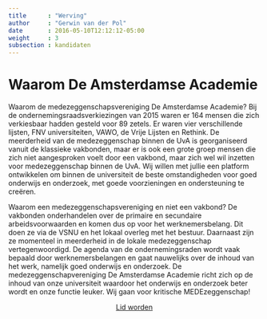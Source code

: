 ```yaml
---
title      : "Werving"
author     : "Gerwin van der Pol"
date       : 2016-05-10T12:12:12-05:00
weight     : 3
subsection : kandidaten
---
```


# Waarom De Amsterdamse Academie

Waarom de medezeggenschapsvereniging De Amsterdamse Academie? Bij de ondernemingsraadsverkiezingen van 2015 waren er 164 mensen die zich verkiesbaar hadden gesteld voor 89 zetels. Er waren vier verschillende lijsten, FNV universiteiten, VAWO, de Vrije Lijsten en Rethink. De meerderheid van de medezeggenschap binnen de UvA is georganiseerd vanuit de klassieke vakbonden, maar er is ook een grote groep mensen die zich niet aangesproken voelt door een vakbond, maar zich wel wil inzetten voor medezeggenschap binnen de UvA. Wij willen met jullie een platform ontwikkelen om binnen de universiteit de beste omstandigheden voor goed onderwijs en onderzoek, met goede voorzieningen en ondersteuning te creëren.

Waarom een medezeggenschapsvereniging en niet een vakbond? De vakbonden onderhandelen over de primaire en secundaire arbeidsvoorwaarden en komen dus op voor het werknemersbelang. Dit doen ze via de VSNU en het lokaal overleg met het bestuur. Daarnaast zijn ze momenteel in meerderheid in de lokale medezeggenschap vertegenwoordigd. De agenda van de ondernemingsraden wordt vaak bepaald door werknemersbelangen en gaat nauwelijks over de inhoud van het werk, namelijk goed onderwijs en onderzoek. De medezeggenschapvereniging De Amsterdamse Academie richt zich op de inhoud van onze universiteit waardoor het onderwijs en onderzoek beter wordt en onze functie leuker. Wij gaan voor kritische MEDEzeggenschap!

<!-- Button lid worden -->

<div style="width:100%; text-align: center">
<a style="margin:10px;" href="https://forms.office.com/e/QtR6xMgW27?origin=lprLink" target="_blank" class="to-animate btn btn-primary"><i class="icon-pencil"></i> Lid worden</a>
</div>